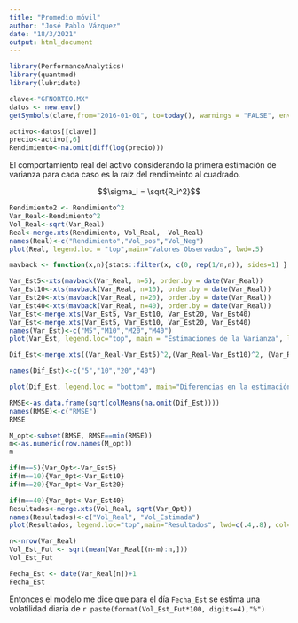 ```yaml
---
title: "Promedio móvil"
author: "José Pablo Vázquez"
date: "18/3/2021"
output: html_document
---
```


```r
library(PerformanceAnalytics)
library(quantmod)
library(lubridate)
```



```r
clave<-"GFNORTEO.MX"
datos <- new.env()
getSymbols(clave,from="2016-01-01", to=today(), warnings = "FALSE", env = datos)
```



```r
activo<-datos[[clave]]
precio<-activo[,6]
Rendimiento<-na.omit(diff(log(precio)))
```

El comportamiento real del activo considerando la primera estimación de varianza para cada caso es la raíz del rendimeinto al cuadrado.

$$\sigma_i = \sqrt{R_i^2}$$

```r
Rendimiento2 <- Rendimiento^2
Var_Real<-Rendimiento^2
Vol_Real<-sqrt(Var_Real)
Real<-merge.xts(Rendimiento, Vol_Real, -Vol_Real)
names(Real)<-c("Rendimiento","Vol_pos","Vol_Neg")
plot(Real, legend.loc = "top",main="Valores Observados", lwd=.5)
```


```r
mavback <- function(x,n){stats::filter(x, c(0, rep(1/n,n)), sides=1) }
```


```r
Var_Est5<-xts(mavback(Var_Real, n=5), order.by = date(Var_Real))
Var_Est10<-xts(mavback(Var_Real, n=10), order.by = date(Var_Real))
Var_Est20<-xts(mavback(Var_Real, n=20), order.by = date(Var_Real))
Var_Est40<-xts(mavback(Var_Real, n=40), order.by = date(Var_Real))
Var_Est<-merge.xts(Var_Est5, Var_Est10, Var_Est20, Var_Est40)
Var_Est<-merge.xts(Var_Est5, Var_Est10, Var_Est20, Var_Est40)
names(Var_Est)<-c("M5","M10","M20","M40")
plot(Var_Est, legend.loc="top", main = "Estimaciones de la Varianza", lwd=.5)
```


```r
Dif_Est<-merge.xts((Var_Real-Var_Est5)^2,(Var_Real-Var_Est10)^2, (Var_Real-Var_Est20)^2, (Var_Real-Var_Est40)^2)

names(Dif_Est)<-c("5","10","20","40")

plot(Dif_Est, legend.loc = "bottom", main="Diferencias en la estimación", lwd=.5)
```


```r
RMSE<-as.data.frame(sqrt(colMeans(na.omit(Dif_Est))))
names(RMSE)<-c("RMSE")
RMSE
```


```r
M_opt<-subset(RMSE, RMSE==min(RMSE))
m<-as.numeric(row.names(M_opt))
m
```


```r
if(m==5){Var_Opt<-Var_Est5}
if(m==10){Var_Opt<-Var_Est10}
if(m==20){Var_Opt<-Var_Est20}
```


```r
if(m==40){Var_Opt<-Var_Est40}
Resultados<-merge.xts(Vol_Real, sqrt(Var_Opt))
names(Resultados)<-c("Vol_Real", "Vol_Estimada")
plot(Resultados, legend.loc="top",main="Resultados", lwd=c(.4,.8), col=c("blue", "red"))
```


```r
n<-nrow(Var_Real)
Vol_Est_Fut <- sqrt(mean(Var_Real[(n-m):n,]))
Vol_Est_Fut
```



```r
Fecha_Est <- date(Var_Real[n])+1
Fecha_Est
```


Entonces el modelo me dice que para el día `Fecha_Est` se estima una volatilidad diaria de `r paste(format(Vol_Est_Fut*100, digits=4),"%") `













